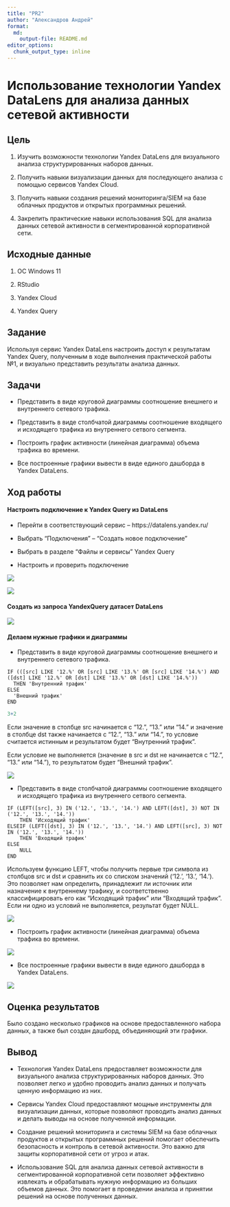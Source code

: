---
title: "PR2"
author: "Александров Андрей"
format:   
  md:
    output-file: README.md
editor_options: 
  chunk_output_type: inline
---

# Использование технологии Yandex DataLens для анализа данных сетевой активности

## Цель

1.  Изучить возможности технологии Yandex DataLens для визуального анализа структурированных наборов данных.

2.  Получить навыки визуализации данных для последующего анализа с помощью сервисов Yandex Cloud.

3.  Получить навыки создания решений мониторинга/SIEM на базе облачных продуктов и открытых программных решений.

4.  Закрепить практические навыки использования SQL для анализа данных сетевой активности в сегментированной корпоративной сети.

## Исходные данные

1.  ОС Windows 11

2.  RStudio

3.  Yandex Cloud

4.  Yandex Query

## Задание

Используя сервис Yandex DataLens настроить доступ к результатам Yandex Query, полученным в ходе выполнения практической работы №1, и визуально представить результаты анализа данных.

## Задачи

-   Представить в виде круговой диаграммы соотношение внешнего и внутреннего сетевого трафика.

-   Представить в виде столбчатой диаграммы соотношение входящего и исходящего трафика из внутреннего сетвого сегмента.

-   Построить график активности (линейная диаграмма) объема трафика во времени.

-   Все построенные графики вывести в виде единого дашборда в Yandex DataLens.

## Ход работы

#### Настроить подключение к Yandex Query из DataLens

-   Перейти в соответствующий сервис – https://datalens.yandex.ru/

-   Выбрать “Подключения” – “Создать новое подключение”

-   Выбрать в разделе “Файлы и сервисы” Yandex Query

-   Настроить и проверить подключение

![](screenhots/1.png)

![](screenhots/2.png)

#### Создать из запроса YandexQuery датасет DataLens

![](screenhots/3.png)

#### Делаем нужные графики и диаграммы

- Представить в виде круговой диаграммы соотношение внешнего и внутреннего сетевого трафика.

```{}         
IF (([src] LIKE '12.%' OR [src] LIKE '13.%' OR [src] LIKE '14.%') AND ([dst] LIKE '12.%' OR [dst] LIKE '13.%' OR [dst] LIKE '14.%'))
  THEN 'Внутренний трафик'
ELSE
  'Внешний трафик'
END
```

```r
3+2
```

Если значение в столбце src начинается с "12.", "13." или "14." и значение в столбце dst также начинается с "12.", "13." или "14.", то условие считается истинным и результатом будет "Внутренний трафик".

Если условие не выполняется (значение в src и dst не начинается с "12.", "13." или "14."), то результатом будет "Внешний трафик".

![](screenhots/4.png)

- Представить в виде столбчатой диаграммы соотношение входящего и исходящего трафика из внутреннего сетвого сегмента.

```{}
IF (LEFT([src], 3) IN ('12.', '13.', '14.') AND LEFT([dst], 3) NOT IN ('12.', '13.', '14.'))
    THEN 'Исходящий трафик'
ELSEIF (LEFT([dst], 3) IN ('12.', '13.', '14.') AND LEFT([src], 3) NOT IN ('12.', '13.', '14.'))
    THEN 'Входящий трафик'
ELSE
    NULL
END
```

Используем функцию LEFT, чтобы получить первые три символа из столбцов src и dst и сравнить их со списком значений ('12.', '13.', '14.'). Это позволяет нам определить, принадлежит ли источник или назначение к внутреннему трафику, и соответственно классифицировать его как "Исходящий трафик" или "Входящий трафик". Если ни одно из условий не выполняется, результат будет NULL.

![](screenhots/5.png)

-   Построить график активности (линейная диаграмма) объема трафика во времени.

![](screenhots/6.png)

-   Все построенные графики вывести в виде единого дашборда в Yandex DataLens.

![](screenhots/7.png)

## Оценка результатов

Было создано несколько графиков на основе предоставленного набора данных, а также был создан дашборд, объединяющий эти графики.

## Вывод

- Технология Yandex DataLens предоставляет возможности для визуального анализа структурированных наборов данных. Это позволяет легко и удобно проводить анализ данных и получать ценную информацию из них.

- Сервисы Yandex Cloud предоставляют мощные инструменты для визуализации данных, которые позволяют проводить анализ данных и делать выводы на основе полученной информации.

- Создание решений мониторинга и системы SIEM на базе облачных продуктов и открытых программных решений помогает обеспечить безопасность и контроль в сетевой активности. Это важно для защиты корпоративной сети от угроз и атак.

- Использование SQL для анализа данных сетевой активности в сегментированной корпоративной сети позволяет эффективно извлекать и обрабатывать нужную информацию из больших объемов данных. Это помогает в проведении анализа и принятии решений на основе полученных данных.